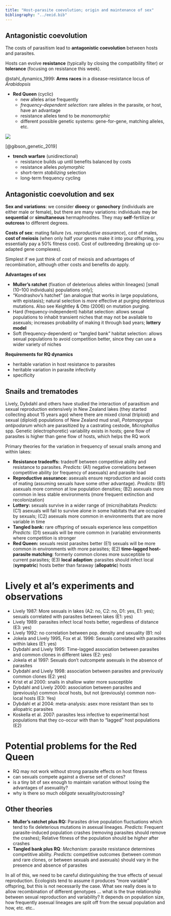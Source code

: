 ```yaml
---
title: "Host-parasite coevolution; origin and maintenance of sex"
bibliography: "../eeid.bib"
---
```


## Antagonistic coevolution

The costs of parasitism lead to **antagonistic coevolution** between
hosts and parasites.

Hosts can evolve **resistance** (typically by closing the compatibility filter) or **tolerance** (focusing on resistance this week).


@stahl_dynamics_1999: **Arms races** in a disease-resistance locus of *Arabidopsis*

- **Red Queen** (cyclic)
   - new alleles arise frequently
   - *frequency-dependent selection*: rare alleles in the parasite, or host, have an advantage
   - resistance alleles tend to be *monomorphic*
   - different possible genetic systems: gene-for-gene, matching alleles, etc.

![](pix/gfg.png)

[@gibson_genetic_2019]

- **trench warfare** (unidirectional)
  - resistance builds up until benefits balanced by costs
  - resistance alleles *polymorphic*
  - short-term *stabilizing* selection
  - long-term frequency cycling 

## Antagonistic coevolution and sex

**Sex and variations**: we consider **dioecy** or **gonochory** (individuals are either
male or female), but there are many variations: individuals may be
**sequential** or **simultaneous** hermaphrodites. They may
**self**-fertilize or **outcross** to different degrees.

**Costs of sex**: mating failure (vs. *reproductive assurance*), cost of
males, **cost of meiosis** (when only half your genes make it into your
offspring, you essentially pay a 50% fitness cost). Cost of outbreeding
(breaking up co-adapted gene complexes).

Simplest if we just think of cost of meiosis and advantages of
recombination, although other costs and benefits do apply.

**Advantages of sex**

-   **Muller's ratchet** (fixation of deleterious alleles within
lineages) [small (10--100 individuals) populations only];
-   "Kondrashov's hatchet" (an analogue that works in large populations,
with epistasis); natural selection is *more* effective at purging
deleterious mutations. Also see Keightley & Otto (2006) on mutation
purging.
-   Hard (frequency-independent) habitat selection: allows sexual
    populations to inhabit transient niches that may not be available to
    asexuals; increases probability of making it through bad years;
    **lottery model**
-   Soft (frequency-dependent) or "tangled bank" habitat selection:
    allows sexual populations to avoid competition better, since they
    can use a wider variety of niches

**Requirements for RQ dynamics**

-   heritable variation in host resistance to parasites
-   heritable variation in parasite infectivity
-   specificity

Snails and trematodes {#snails-and-trematodes .unnumbered}
---------------------

Lively, Dybdahl and others have studied the interaction of parasitism
and sexual reproduction extensively in New Zealand lakes (they started
collecting about 15 years ago) where there are mixed clonal (triploid)
and sexual (diploid) populations of New Zealand mud snail, *Potamopyrgus
antipodarum* which are parasitized by a castrating cestode,
*Microphallus* spp. Genetic (electrophoretic) variability exists in
hosts; gene flow of parasites is higher than gene flow of hosts, which
helps the RQ work

Primary theories for the variation in frequency of sexual snails among
and within lakes:

-   **Resistance tradeoffs:** tradeoff between competitive ability and
    resistance to parasites. *Predicts:* (A1) negative correlations
    between competitive ability (or frequency of asexuals) and parasite
    load
-   **Reproductive assurance:** asexuals ensure reproduction and avoid costs
    of mating (assuming sexuals have some other advantage). *Predicts:*
    (B1) asexuals more common at low population densities; (B2) asexuals
    more common in less stable environments (more frequent extinction
    and recolonization)
-   **Lottery:** sexuals survive in a wider range of (micro)habitats
    *Predicts:* (C1) asexuals will fail to survive alone in some
    habitats that are occupied by sexuals; (C2) asexuals more common in
    environments that are more variable in time
-   **Tangled bank:** rare offspring of sexuals experience less competition
    *Predicts*: (D1) sexuals will be more common in (variable)
    environments where competition is stronger
-   **Red Queen:** sexuals resist parasites better (E1) sexuals will be more
    common in environments with more parasites; (E2) **time-lagged
    host-parasite matching**: formerly common clones more susceptible to
    current parasites; (E3) **local adaption**: parasites should infect
    local (**sympatric**) hosts better than faraway (**allopatric**)
    hosts

Lively et al's experiments and observations {#lively-et-als-experiments-and-observations .unnumbered}
===========================================

-   Lively 1987: More sexuals in lakes (A2: no, C2: no, D1: yes, E1:
    yes); sexuals correlated with parasites between lakes (E1: yes)
-   Lively 1989: parasites infect local hosts better, regardless of
    distance (E3: yes)
-   Lively 1992: no correlation between pop. density and sexuality (B1:
    no)
-   Jokela and Lively 1995, Fox et al. 1996: Sexuals correlated with
    parasites within lakes (E1: yes)
-   Dybdahl and Lively 1995: Time-lagged association between parasites
    and common clones in different lakes (E2: yes)
-   Jokela et al 1997: Sexuals don't outcompete asexuals in the absence
    of parasites
-   Dybdahl and Lively 1998: association between parasites and
    previously common clones (E2: yes)
-   Krist et al 2000: snails in shallow water more susceptible
-   Dybdahl and Lively 2000: association between parasites and
    (previously) common *local* hosts, but not (previously) common
    non-local hosts (E3: Yes)
-   Dybdahl et al 2004: meta-analysis: asex more resistant than sex to
    allopatric parasites
-   Koskella et al. 2007: parasites less infective to experimental host
    populations that they co-occur with than to "lagged" host
    populations (E2)

Potential problems for the Red Queen {#potential-problems-for-the-red-queen .unnumbered}
====================================

-   RQ may not work without strong parasite effects on host fitness
-   can sexuals compete against a diverse set of clones?
-   is a tiny bit of sex enough to maintain variation without losing the
    advantages of asexuality?
-   why is there so much *obligate* sexuality/outcrossing?

## Other theories

- **Muller's ratchet plus RQ:** Parasites drive population fluctuations
which tend to fix deleterious mutations in asexual lineages. *Predicts:*
Frequent parasite-induced population crashes (removing parasites should
remove the crashes); Relative fitness of the population should be
*higher* after crashes
- **Tangled bank plus RQ**: *Mechanism:* parasite resistance determines
competitive ability. *Predicts:* competitive outcomes (between common
and rare clones, or between sexuals and asexuals) should vary in the
presence and absence of parasites

In all of this, we need to be careful distinguishing the true effects of
sexual reproduction. Ecologists tend to assume it produces "more
variable" offspring, but this is not necessarily the case. What sex
really does is to allow recombination of different genotypes ... what
is the true relationship between sexual reproduction and variability? It
depends on population size, how frequently asexual lineages are split
off from the sexual population and how, etc. etc..
